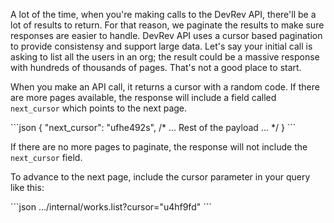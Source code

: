A lot of the time, when you're making calls to the DevRev API, there'll be a lot of results to return. For that reason, we paginate the results to make sure responses are easier to handle.
DevRev API uses a cursor based pagination to provide consistensy and support large data.
Let's say your initial call is asking to list all the users in an org; the result could be a massive response with hundreds of thousands of pages. That's not a good place to start.

When you make an API call, it returns a cursor with a random code. If there are more pages available, the response will include a field called `next_cursor` which points to the next page.

<CodeBlock title="Response">
```json
{
  "next_cursor": "ufhe492s",
  /* ... Rest of the payload ... */
}
```
</CodeBlock>

If there are no more pages to paginate, the response will not include the `next_cursor` field.

To advance to the next page, include the cursor parameter in your query like this:

<CodeBlock title="Query">
```json
.../internal/works.list?cursor="u4hf9fd"
```
</CodeBlock>